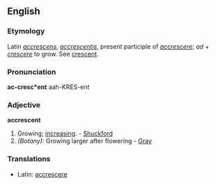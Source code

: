 ==English==

===Etymology===
Latin ''[[accrescens]]'', ''[[accrescentis]]'', present participle of ''[[accrescere]]''; ''ad'' + ''[[crescere]]'' to grow. See [[crescent]].

===Pronunciation===
'''ac-cresc*ent'''
{{rfap}}
aah-KRES-ent

===Adjective===
'''accrescent'''

# Growing; [[increasing]]. - [[Shuckford]]
#''(Botany):'' Growing larger after flowering - [[Gray]]

===Translations===
*Latin: [[accrescere]]